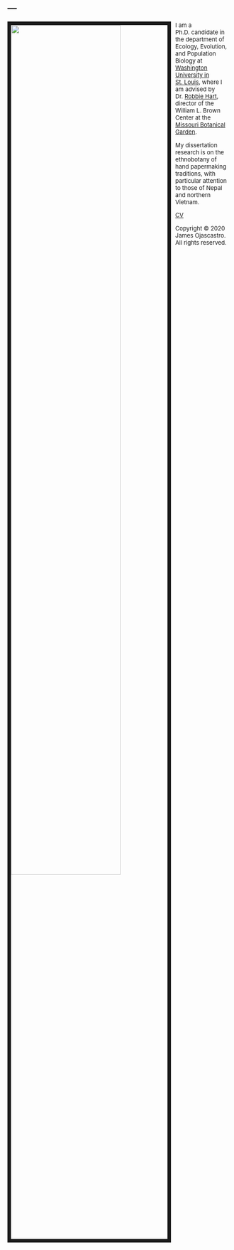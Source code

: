 ---
---

<link rel="stylesheet" href="styles.css" type="text/css">

<img src="images/JL_pm2.jpg" style="width:70%; border:8px solid; margin-right: 10px" align="left">

<font size="2">I am a Ph.D. candidate in the department of Ecology, Evolution, and Population Biology at [Washington University in St. Louis](http://dbbs.wustl.edu/curstudents/Pages/student_bio.aspx?SID=7333), where I am advised by Dr. [Robbie Hart](https://h4rt.squarespace.com/), director of the William L. Brown Center at the [Missouri Botanical Garden](https://www.missouribotanicalgarden.org/).

My dissertation research is on the ethnobotany of hand papermaking traditions, with particular attention to those of Nepal and northern Vietnam.

[CV](files/ojascastro_resume.pdf)

Copyright © 2020 James Ojascastro.  
All rights reserved.</font>